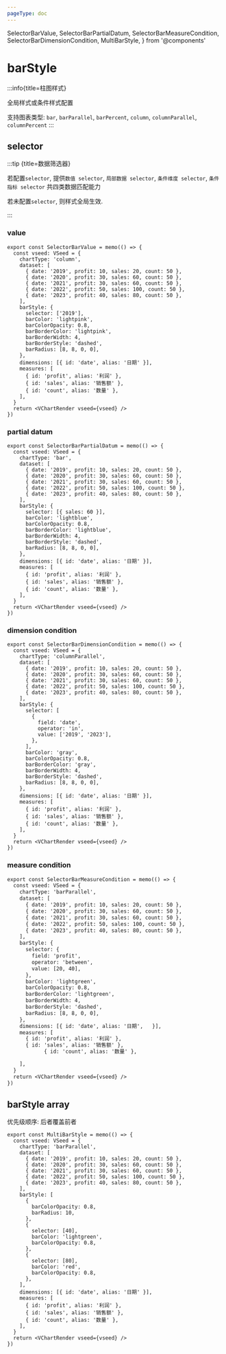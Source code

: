 ```yaml
---
pageType: doc
---
```


  SelectorBarValue,
  SelectorBarPartialDatum,
  SelectorBarMeasureCondition,
  SelectorBarDimensionCondition,
  MultiBarStyle,
} from '@components'

# barStyle

:::info{title=柱图样式}

全局样式或条件样式配置

支持图表类型: `bar`, `barParallel`, `barPercent`, `column`, `columnParallel`, `columnPercent`
:::

## selector

:::tip {title=数据筛选器}

若配置`selector`, 提供`数值 selector`, `局部数据 selector`, `条件维度 selector`, `条件指标 selector` 共四类数据匹配能力

若未配置`selector`, 则样式全局生效.

:::

### value

<SelectorBarValue />

```tsx pure {5-6,12}
export const SelectorBarValue = memo(() => {
  const vseed: VSeed = {
    chartType: 'column',
    dataset: [
      { date: '2019', profit: 10, sales: 20, count: 50 },
      { date: '2020', profit: 30, sales: 60, count: 50 },
      { date: '2021', profit: 30, sales: 60, count: 50 },
      { date: '2022', profit: 50, sales: 100, count: 50 },
      { date: '2023', profit: 40, sales: 80, count: 50 },
    ],
    barStyle: {
      selector: ['2019'],
      barColor: 'lightpink',
      barColorOpacity: 0.8,
      barBorderColor: 'lightpink',
      barBorderWidth: 4,
      barBorderStyle: 'dashed',
      barRadius: [8, 8, 0, 0],
    },
    dimensions: [{ id: 'date', alias: '日期' }],
    measures: [
      { id: 'profit', alias: '利润' },
      { id: 'sales', alias: '销售额' },
      { id: 'count', alias: '数量' },
    ],
  }
  return <VChartRender vseed={vseed} />
})
```

### partial datum

<SelectorBarPartialDatum />

```tsx pure {5,6,7,9,12}
export const SelectorBarPartialDatum = memo(() => {
  const vseed: VSeed = {
    chartType: 'bar',
    dataset: [
      { date: '2019', profit: 10, sales: 20, count: 50 },
      { date: '2020', profit: 30, sales: 60, count: 50 },
      { date: '2021', profit: 30, sales: 60, count: 50 },
      { date: '2022', profit: 50, sales: 100, count: 50 },
      { date: '2023', profit: 40, sales: 80, count: 50 },
    ],
    barStyle: {
      selector: [{ sales: 60 }],
      barColor: 'lightblue',
      barColorOpacity: 0.8,
      barBorderColor: 'lightblue',
      barBorderWidth: 4,
      barBorderStyle: 'dashed',
      barRadius: [8, 8, 0, 0],
    },
    dimensions: [{ id: 'date', alias: '日期' }],
    measures: [
      { id: 'profit', alias: '利润' },
      { id: 'sales', alias: '销售额' },
      { id: 'count', alias: '数量' },
    ],
  }
  return <VChartRender vseed={vseed} />
})
```

### dimension condition

<SelectorBarDimensionCondition />

```tsx pure {5,9,12-17}
export const SelectorBarDimensionCondition = memo(() => {
  const vseed: VSeed = {
    chartType: 'columnParallel',
    dataset: [
      { date: '2019', profit: 10, sales: 20, count: 50 },
      { date: '2020', profit: 30, sales: 60, count: 50 },
      { date: '2021', profit: 30, sales: 60, count: 50 },
      { date: '2022', profit: 50, sales: 100, count: 50 },
      { date: '2023', profit: 40, sales: 80, count: 50 },
    ],
    barStyle: {
      selector: [
        {
          field: 'date',
          operator: 'in',
          value: ['2019', '2023'],
        },
      ],
      barColor: 'gray',
      barColorOpacity: 0.8,
      barBorderColor: 'gray',
      barBorderWidth: 4,
      barBorderStyle: 'dashed',
      barRadius: [8, 8, 0, 0],
    },
    dimensions: [{ id: 'date', alias: '日期' }],
    measures: [
      { id: 'profit', alias: '利润' },
      { id: 'sales', alias: '销售额' },
      { id: 'count', alias: '数量' },
    ],
  }
  return <VChartRender vseed={vseed} />
})
```

### measure condition

<SelectorBarMeasureCondition />

```tex pure {6,7,9,12-16}
export const SelectorBarMeasureCondition = memo(() => {
  const vseed: VSeed = {
    chartType: 'barParallel',
    dataset: [
      { date: '2019', profit: 10, sales: 20, count: 50 },
      { date: '2020', profit: 30, sales: 60, count: 50 },
      { date: '2021', profit: 30, sales: 60, count: 50 },
      { date: '2022', profit: 50, sales: 100, count: 50 },
      { date: '2023', profit: 40, sales: 80, count: 50 },
    ],
    barStyle: {
      selector: {
        field: 'profit',
        operator: 'between',
        value: [20, 40],
      },
      barColor: 'lightgreen',
      barColorOpacity: 0.8,
      barBorderColor: 'lightgreen',
      barBorderWidth: 4,
      barBorderStyle: 'dashed',
      barRadius: [8, 8, 0, 0],
    },
    dimensions: [{ id: 'date', alias: '日期',   }],
    measures: [
      { id: 'profit', alias: '利润' },
      { id: 'sales', alias: '销售额' },
            { id: 'count', alias: '数量' },

    ],
  }
  return <VChartRender vseed={vseed} />
})
```

## barStyle array

优先级顺序: 后者覆盖前者

<MultiBarStyle />

```tsx pure {11-26}
export const MultiBarStyle = memo(() => {
  const vseed: VSeed = {
    chartType: 'barParallel',
    dataset: [
      { date: '2019', profit: 10, sales: 20, count: 50 },
      { date: '2020', profit: 30, sales: 60, count: 50 },
      { date: '2021', profit: 30, sales: 60, count: 50 },
      { date: '2022', profit: 50, sales: 100, count: 50 },
      { date: '2023', profit: 40, sales: 80, count: 50 },
    ],
    barStyle: [
      {
        barColorOpacity: 0.8,
        barRadius: 10,
      },
      {
        selector: [40],
        barColor: 'lightgreen',
        barColorOpacity: 0.8,
      },
      {
        selector: [80],
        barColor: 'red',
        barColorOpacity: 0.8,
      },
    ],
    dimensions: [{ id: 'date', alias: '日期' }],
    measures: [
      { id: 'profit', alias: '利润' },
      { id: 'sales', alias: '销售额' },
      { id: 'count', alias: '数量' },
    ],
  }
  return <VChartRender vseed={vseed} />
})
```
